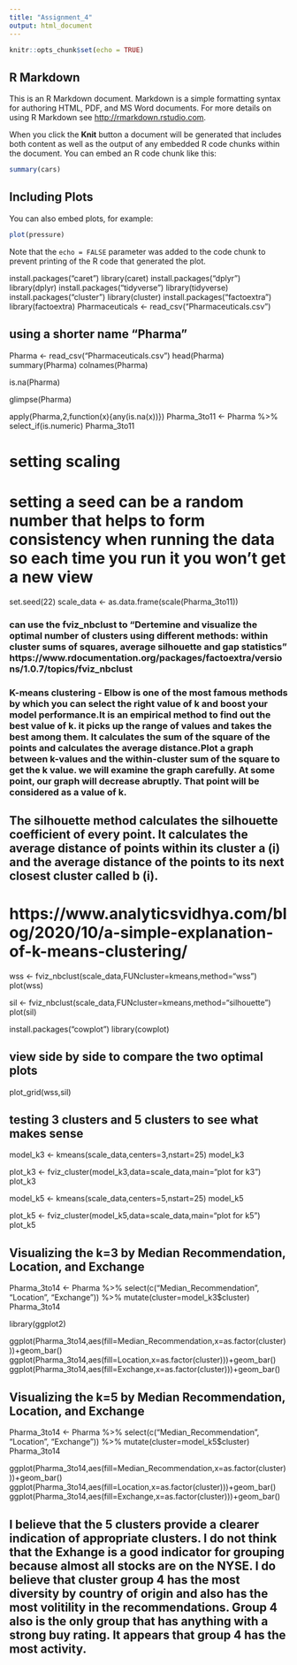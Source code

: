 ```yaml
---
title: "Assignment_4"
output: html_document
---
```


```r
knitr::opts_chunk$set(echo = TRUE)
```

## R Markdown

This is an R Markdown document. Markdown is a simple formatting syntax for authoring HTML, PDF, and MS Word documents. For more details on using R Markdown see <http://rmarkdown.rstudio.com>.

When you click the **Knit** button a document will be generated that includes both content as well as the output of any embedded R code chunks within the document. You can embed an R code chunk like this:

```r
summary(cars)
```

## Including Plots

You can also embed plots, for example:

```r
plot(pressure)
```

Note that the `echo = FALSE` parameter was added to the code chunk to prevent printing of the R code that generated the plot.

install.packages("caret")
library(caret)
install.packages("dplyr")
library(dplyr)
install.packages("tidyverse")
library(tidyverse)
install.packages("cluster")
library(cluster)
install.packages("factoextra")
library(factoextra)
Pharmaceuticals <- read_csv("Pharmaceuticals.csv")


## using a shorter name "Pharma"

Pharma <- read_csv("Pharmaceuticals.csv")
head(Pharma)
summary(Pharma)
colnames(Pharma)

is.na(Pharma)

glimpse(Pharma)

apply(Pharma,2,function(x){any(is.na(x))})
Pharma_3to11 <- Pharma %>% select_if(is.numeric)
Pharma_3to11

# setting scaling 
# setting a seed can be a random number that helps to form consistency when running the data so each time you run it you won't get a new view

set.seed(22)
scale_data <- as.data.frame(scale(Pharma_3to11))


### can use the fviz_nbclust to "Dertemine and visualize the optimal number of clusters using different methods: within cluster sums of squares, average silhouette and gap statistics" https://www.rdocumentation.org/packages/factoextra/versions/1.0.7/topics/fviz_nbclust


### K-means clustering - Elbow is one of the most famous methods by which you can select the right value of k and boost your model performance.It is an empirical method to find out the best value of k. it picks up the range of values and takes the best among them. It calculates the sum of the square of the points and calculates the average distance.Plot a graph between k-values and the within-cluster sum of the square to get the k value. we will examine the graph carefully. At some point, our graph will decrease abruptly. That point will be considered as a value of k.

## The silhouette method calculates the silhouette coefficient of every point. It calculates the average distance of points within its cluster a (i) and the average distance of the points to its next closest cluster called b (i).

# https://www.analyticsvidhya.com/blog/2020/10/a-simple-explanation-of-k-means-clustering/


wss <- fviz_nbclust(scale_data,FUNcluster=kmeans,method="wss")
plot(wss)

sil <- fviz_nbclust(scale_data,FUNcluster=kmeans,method="silhouette")
plot(sil)


install.packages("cowplot")
library(cowplot)

## view side by side to compare the two optimal plots

plot_grid(wss,sil)


## testing 3 clusters and 5 clusters to see what makes sense

model_k3 <- kmeans(scale_data,centers=3,nstart=25)
model_k3

plot_k3 <- fviz_cluster(model_k3,data=scale_data,main="plot for k3")
plot_k3

model_k5 <- kmeans(scale_data,centers=5,nstart=25)
model_k5

plot_k5 <- fviz_cluster(model_k5,data=scale_data,main="plot for k5")
plot_k5


## Visualizing the k=3 by Median Recommendation, Location, and Exchange

Pharma_3to14 <- Pharma %>% select(c("Median_Recommendation", "Location", "Exchange")) %>% mutate(cluster=model_k3$cluster)
Pharma_3to14

library(ggplot2)


ggplot(Pharma_3to14,aes(fill=Median_Recommendation,x=as.factor(cluster)))+geom_bar()
ggplot(Pharma_3to14,aes(fill=Location,x=as.factor(cluster)))+geom_bar()
ggplot(Pharma_3to14,aes(fill=Exchange,x=as.factor(cluster)))+geom_bar()


## Visualizing the k=5 by Median Recommendation, Location, and Exchange


Pharma_3to14 <- Pharma %>% select(c("Median_Recommendation", "Location", "Exchange")) %>% mutate(cluster=model_k5$cluster)
Pharma_3to14


ggplot(Pharma_3to14,aes(fill=Median_Recommendation,x=as.factor(cluster)))+geom_bar()
ggplot(Pharma_3to14,aes(fill=Location,x=as.factor(cluster)))+geom_bar()
ggplot(Pharma_3to14,aes(fill=Exchange,x=as.factor(cluster)))+geom_bar()


## I believe that the 5 clusters provide a clearer indication of appropriate clusters. I do not think that the Exhange is a good indicator for grouping because almost all stocks are on the NYSE. I do believe that cluster group 4 has the most diversity by country of origin and also has the most volitility in the recommendations. Group 4 also is the only group that has anything with a strong buy rating. It appears that group 4 has the most activity.






